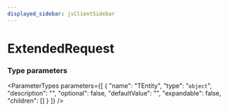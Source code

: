 ```yaml
---
displayed_sidebar: jsClientSidebar
---
```



# ExtendedRequest

### Type parameters

<ParameterTypes parameters={[
  {
    "name": "TEntity",
    "type": "`object`",
    "description": "",
    "optional": false,
    "defaultValue": "",
    "expandable": false,
    "children": []
  }
]} />
